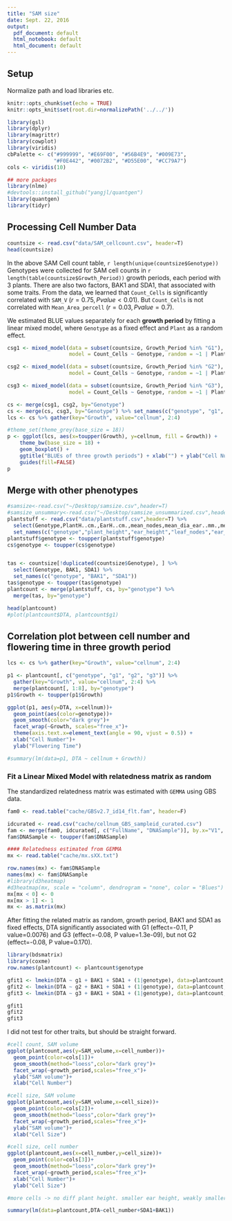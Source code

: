 ```yaml
---
title: "SAM size"
date: Sept. 22, 2016
output:
  pdf_document: default
  html_notebook: default
  html_document: default
---
```



## Setup
Normalize path and load libraries etc.
```r
knitr::opts_chunk$set(echo = TRUE)
knitr::opts_knit$set(root.dir=normalizePath('../../'))
```


```r
library(gsl)
library(dplyr)
library(magrittr)
library(cowplot)
library(viridis)
cbPalette <- c("#999999", "#E69F00", "#56B4E9", "#009E73", 
               "#F0E442", "#0072B2", "#D55E00", "#CC79A7")
cols <- viridis(10)

## more packages
library(nlme)
#devtools::install_github("yangjl/quantgen")
library(quantgen)
library(tidyr)
```

## Processing Cell Number Data
```r
countsize <- read.csv("data/SAM_cellcount.csv", header=T)
head(countsize)
```

In the above SAM Cell count table, `r length(unique(countsize$Genotype))` Genotypes were collected for SAM cell counts in `r length(table(countsize$Growth_Period))` growth periods, each period with 3 plants. 
There are also two factors, BAK1 and SDA1, that associated with some traits. 
From the data, we learned that `Count_Cells` is significantly correlated with `SAM_V` ($r=0.75, P value < 0.01$). But `Count_Cells` is not correlated with `Mean_Area_percell` ($r=0.03, P value = 0.7$).

We estimated BLUE values separately for each **growth period** by fitting a linear mixed model, where `Genotype` as a fixed effect and `Plant` as a random effect.


```r
csg1 <- mixed_model(data = subset(countsize, Growth_Period %in% "G1"),
                    model = Count_Cells ~ Genotype, random = ~1 | Plant)

csg2 <- mixed_model(data = subset(countsize, Growth_Period %in% "G2"),
                    model = Count_Cells ~ Genotype, random = ~1 | Plant)

csg3 <- mixed_model(data = subset(countsize, Growth_Period %in% "G3"),
                    model = Count_Cells ~ Genotype, random = ~1 | Plant)

cs <- merge(csg1, csg2, by="Genotype")
cs <- merge(cs, csg3, by="Genotype") %>% set_names(c("genotype", "g1", "g2", "g3"))
lcs <- cs %>% gather(key="Growth", value="cellnum", 2:4)

#theme_set(theme_grey(base_size = 18)) 
p <- ggplot(lcs, aes(x=toupper(Growth), y=cellnum, fill = Growth)) + 
    theme_bw(base_size = 18) +
    geom_boxplot() +
    ggtitle("BLUEs of three growth periods") + xlab("") + ylab("Cell Number") + 
    guides(fill=FALSE)
p

```


## Merge with other phenotypes
```r
#samsize<-read.csv("~/Desktop/samsize.csv",header=T)
#samsize_unsummary<-read.csv("~/Desktop/samsize_unsummarized.csv",header=T)
plantstuff <- read.csv("data/plantstuff.csv",header=T) %>%
  select(Genotype,PlantH..cm.,EarH..cm.,mean_nodes,mean_dia_ear..mm.,mean_dia_below..mm.,DTA,SAM_V..um.3.) %>% 
  set_names(c("genotype","plant_height","ear_height","leaf_nodes","ear_width","stem_width","DTA","SAM_volume")) 
plantstuff$genotype <- toupper(plantstuff$genotype)
cs$genotype <- toupper(cs$genotype)


tas <- countsize[!duplicated(countsize$Genotype), ] %>%
  select(Genotype, BAK1, SDA1) %>%
  set_names(c("genotype", "BAK1", "SDA1"))
tas$genotype <- toupper(tas$genotype)
plantcount <- merge(plantstuff, cs, by="genotype") %>%
  merge(tas, by="genotype")

head(plantcount)
#plot(plantcount$DTA, plantcount$g1)
```

## Correlation plot between cell number and flowering time in three growth period

```r
lcs <- cs %>% gather(key="Growth", value="cellnum", 2:4)

p1 <- plantcount[, c("genotype", "g1", "g2", "g3")] %>% 
  gather(key="Growth", value="cellnum", 2:4) %>%
  merge(plantcount[, 1:8], by="genotype")
p1$Growth <- toupper(p1$Growth)

ggplot(p1, aes(y=DTA, x=cellnum))+
  geom_point(aes(color=genotype))+
  geom_smooth(color="dark grey")+
  facet_wrap(~Growth, scales="free_x")+
  theme(axis.text.x=element_text(angle = 90, vjust = 0.5)) +
  xlab("Cell Number")+
  ylab("Flowering Time")

#summary(lm(data=p1, DTA ~ cellnum + Growth))
```


### Fit a Linear Mixed Model with relatedness matrix as random


The standardized relatedness matrix was estimated with `GEMMA` using GBS data. 

```r
fam0 <- read.table("cache/GBSv2.7_id14_flt.fam", header=F)

idcurated <- read.csv("cache/cellnum_GBS_sampleid_curated.csv")
fam <- merge(fam0, idcurated[, c("FullName", "DNASample")], by.x="V1", by.y="FullName", sort=FALSE)
fam$DNASample <- toupper(fam$DNASample)

#### Relatedness estimated from GEMMA
mx <- read.table("cache/mx.sXX.txt")

row.names(mx) <- fam$DNASample
names(mx) <- fam$DNASample
#library(d3heatmap)
#d3heatmap(mx, scale = "column", dendrogram = "none", color = "Blues")
mx[mx < 0] <- 0
mx[mx > 1] <- 1
mx <- as.matrix(mx)
```


After fitting the related matrix as random, growth period, BAK1 and SDA1 as fixed effects, DTA significantly associated with G1 (effect=-0.11, P value=0.0076) and G3 (effect=-0.08, P value=1.3e-09), but not G2 (effect=-0.08, P value=0.170). 

```r
library(bdsmatrix)
library(coxme)
row.names(plantcount) <- plantcount$genotype

gfit1 <- lmekin(DTA ~ g1 + BAK1 + SDA1 + (1|genotype), data=plantcount, varlist= mx, method="REML")
gfit2 <- lmekin(DTA ~ g2 + BAK1 + SDA1 + (1|genotype), data=plantcount, varlist= mx, method="REML")
gfit3 <- lmekin(DTA ~ g3 + BAK1 + SDA1 + (1|genotype), data=plantcount, varlist= mx, method="REML")

gfit1
gfit2
gfit3
```

I did not test for other traits, but should be straight forward.

```r
#cell count, SAM volume
ggplot(plantcount,aes(y=SAM_volume,x=cell_number))+
  geom_point(color=cols[1])+
  geom_smooth(method="loess",color="dark grey")+
  facet_wrap(~growth_period,scales="free_x")+
  ylab("SAM volume")+
  xlab("Cell Number")

#cell size, SAM volume
ggplot(plantcount,aes(y=SAM_volume,x=cell_size))+
  geom_point(color=cols[2])+
  geom_smooth(method="loess",color="dark grey")+
  facet_wrap(~growth_period,scales="free_x")+
  ylab("SAM volume")+
  xlab("Cell Size")

#cell size, cell number
ggplot(plantcount,aes(x=cell_number,y=cell_size))+
  geom_point(color=cols[3])+
  geom_smooth(method="loess",color="dark grey")+
  facet_wrap(~growth_period,scales="free_x")+
  xlab("Cell Number")+
  ylab("Cell Size")

#more cells -> no diff plant height. smaller ear height, weakly smaller ear width & stem_width, shorter DTA

summary(lm(data=plantcount,DTA~cell_number+SDA1+BAK1))
```




